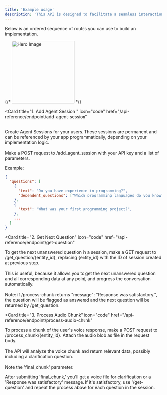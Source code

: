 ```yaml
---
title: 'Example usage'
description: 'This API is designed to facilitate a seamless interaction between your users and the verbal conversational AI session system. It enables the creation of agent sessions for your users, fetching unanswered questions, processing user voice chunks, generating API keys for authenticated users, and much more.'
---
```


<Note>
  Below is an ordered sequence of routes you can use to build an implementation.
</Note>

{/* <img
  height="200"
  className="block"
  src="/images/ConvAIAgentSchemaBG.png"
  alt="Hero Image"
/> */}

<Card
  title="1. Add Agent Session "
  icon="code"
  href="/api-reference/endpoint/add-agent-session"
>
<br />Create Agent Sessions for your users. These sessions are permanent and can be referenced by your app programmatically, depending on your implementation logic.<br /><br />Make a POST request to /add_agent_session with your API key and a list of parameters.
</Card>

Example: 
```json
{
  "questions": [
    {
      "text": "Do you have experience in programming?",
      "dependent_questions": ["Which programming languages do you know?",...]
    },
    {
      "text": "What was your first programming project?",
    },
    ...
  ]
}
```

<Card
  title="2. Get Next Question"
  icon="code"
  href="/api-reference/endpoint/get-question"
>
To get the next unanswered question in a session, make a GET request to /get_question/{entity_id}, replacing {entity_id} with the ID of session created at previous step.<br /><br />
This is useful, because it allows you to get the next unanswered question and all corresponding data at any point, and progress the conversation automatically.<br /><br />
Note: if /process-chunk returns "message": "Response was satisfactory.", the question will be flagged as answered and the next question will be returned by /get_question.
</Card>

<Card
  title="3. Process Audio Chunk"
  icon="code"
  href="/api-reference/endpoint/process-audio-chunk"
>
To process a chunk of the user's voice response, make a POST request to /process_chunk/{entity_id}. Attach the audio blob as file in the request body.<br /><br />The API will analyze the voice chunk and return relevant data, possibly including a clarification question.<br /><br />
Note the 'final_chunk' parameter.
</Card>

<Note>
  After submitting 'final_chunk,' you'll get a voice file for clarification or a 'Response was satisfactory' message. If it's satisfactory, use '/get-question' and repeat the process above for each question in the session.
</Note>
